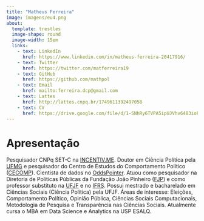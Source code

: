 ```yaml
---
title: "Matheus Ferreira"
image: imagens/eu4.png
about: 
  template: trestles
  image-shape: round
  image-width: 15em
  links:
    - text: LinkedIn
      href: https://www.linkedin.com/in/matheus-ferreira-20417916/
    - text: Twitter
      href: https://twitter.com/matferreira19
    - text: GitHub
      href: https://github.com/mathpol
    - text: Email
      href: mailto:ferreira.dcp@gmail.com
    - text: Lattes
      href: http://lattes.cnpq.br/1749611392497058
    - text: CV
      href: https://drive.google.com/file/d/1-SNhRy6TVPA5ipUJVhv6483ioPgGiaOE/view?usp=sharing
---
```


# **Apresentação**

Pesquisador CNPq SET-C na [INCENTIV.ME](https://site.incentiv.me/). Doutor em Ciência Política pela [UFMG](http://ppgcp.fafich.ufmg.br/index.php) e pesquisador do Centro de Estudos do Comportamento Político ([CECOMP](https://twitter.com/cecomp_br)). Cientista de dados no [OddsPointer](https://oddspointer.com/). Atuou como pesquisador na Diretoria de Políticas Públicas da Fundação João Pinheiro ([FJP](http://fjp.mg.gov.br/agenda-diretoria-de-politicas-publicas/)) e como professor substituto na [UFJF](https://www.ufjf.br/graduacaocienciassociais/) e no [IFRS](https://ifrs.edu.br/riogrande/). Possui mestrado e bacharelado em Ciências Sociais (Ciência Política) pela UFJF. Áreas de interesse: Eleições, Comportamento Político, Opinião Pública, Ciências Sociais Computacionais, Metodologia de Pesquisa e Transparência nas Ciências Sociais. Atualmente cursa o MBA em Data Science e Analytics na USP ESALQ.

<!-- quarto publish quarto-pub -->